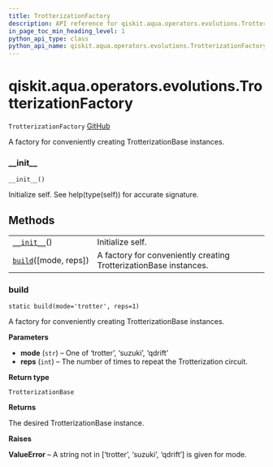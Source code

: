 ```yaml
---
title: TrotterizationFactory
description: API reference for qiskit.aqua.operators.evolutions.TrotterizationFactory
in_page_toc_min_heading_level: 1
python_api_type: class
python_api_name: qiskit.aqua.operators.evolutions.TrotterizationFactory
---
```


<span id="qiskit-aqua-operators-evolutions-trotterizationfactory" />

# qiskit.aqua.operators.evolutions.TrotterizationFactory

<span id="qiskit.aqua.operators.evolutions.TrotterizationFactory" />

`TrotterizationFactory` [GitHub](https://github.com/qiskit-community/qiskit-aqua/tree/stable/0.8/qiskit/aqua/operators/evolutions/trotterizations/trotterization_factory.py "view source code")

A factory for conveniently creating TrotterizationBase instances.

### \_\_init\_\_

<span id="qiskit.aqua.operators.evolutions.TrotterizationFactory.__init__" />

`__init__()`

Initialize self. See help(type(self)) for accurate signature.

## Methods

|                                                                                                                                                        |                                                                   |
| ------------------------------------------------------------------------------------------------------------------------------------------------------ | ----------------------------------------------------------------- |
| [`__init__`](#qiskit.aqua.operators.evolutions.TrotterizationFactory.__init__ "qiskit.aqua.operators.evolutions.TrotterizationFactory.__init__")()     | Initialize self.                                                  |
| [`build`](#qiskit.aqua.operators.evolutions.TrotterizationFactory.build "qiskit.aqua.operators.evolutions.TrotterizationFactory.build")(\[mode, reps]) | A factory for conveniently creating TrotterizationBase instances. |

### build

<span id="qiskit.aqua.operators.evolutions.TrotterizationFactory.build" />

`static build(mode='trotter', reps=1)`

A factory for conveniently creating TrotterizationBase instances.

**Parameters**

*   **mode** (`str`) – One of ‘trotter’, ‘suzuki’, ‘qdrift’
*   **reps** (`int`) – The number of times to repeat the Trotterization circuit.

**Return type**

`TrotterizationBase`

**Returns**

The desired TrotterizationBase instance.

**Raises**

**ValueError** – A string not in \[‘trotter’, ‘suzuki’, ‘qdrift’] is given for mode.

